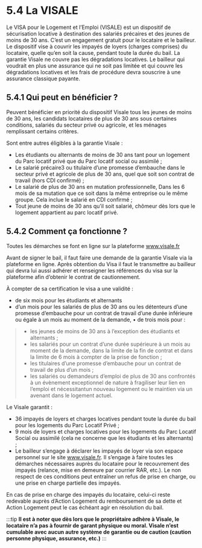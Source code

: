 # 5.4 La VISALE

Le VISA pour le Logement et l’Emploi (VISALE) est un dispositif de sécurisation locative à destination des salariés précaires et des jeunes de moins de 30 ans. C’est un engagement gratuit pour le locataire et le bailleur. Le dispositif vise à couvrir les impayés de loyers (charges
comprises) du locataire, quelle qu’en soit la cause, pendant toute la durée du bail. La garantie Visale ne couvre pas les dégradations locatives. Le bailleur qui voudrait en plus une assurance qui ne soit pas limitée et qui couvre les dégradations locatives et les frais de procédure devra souscrire à une assurance classique payante.

## 5.4.1 Qui peut en bénéficier ?
Peuvent bénéficier en priorité du dispositif Visale tous les jeunes de moins de 30 ans, les candidats locataires de plus de 30 ans sous certaines conditions, salariés du secteur privé ou agricole, et les ménages remplissant certains critères.

Sont entre autres éligibles à la garantie Visale :
- Les étudiants ou alternants de moins de 30 ans tant pour un logement du Parc locatif privé que du Parc locatif social ou assimilé ;
- Le salarié précaire3 ou titulaire d’une promesse d’embauche dans le secteur privé et agricole de plus de 30 ans, quel que soit son contrat de travail (hors CDI confirmé) ;
- Le salarié de plus de 30 ans en mutation professionnelle, Dans les 6 mois de sa mutation que ce soit dans la même entreprise ou le même groupe. Cela inclue le salarié en CDI confirmé ;
- Tout jeune de moins de 30 ans qu’il soit salarié, chômeur dès lors que le logement appartient au parc locatif privé.

## 5.4.2 Comment ça fonctionne ?
Toutes les démarches se font en ligne sur la plateforme www.visale.fr

Avant de signer le bail, il faut faire une demande de la garantie Visale via la plateforme en ligne. Après obtention du Visa il faut le transmettre au bailleur qui devra lui aussi adhérer et renseigner les références du visa sur la plateforme afin d’obtenir le contrat de cautionnement.

À compter de sa certification le visa a une validité :

- de six mois pour les étudiants et alternants
- d’un mois pour les salariés de plus de 30 ans ou les détenteurs d’une promesse d’embauche pour un contrat de travail d’une durée inférieure ou égale à un mois au moment de la demande,
• de trois mois pour :
> - les jeunes de moins de 30 ans à l’exception des étudiants et alternants ;
> - les salariés pour un contrat d’une durée supérieure à un mois au moment de la demande, dans la limite de la fin de contrat et dans la limite de 6 mois à compter de la prise de fonction ;
> - les titulaires d’une promesse d’embauche pour un contrat de travail de plus d’un mois ;
> - les salariés ou demandeurs d’emploi de plus de 30 ans confrontés à un évènement exceptionnel de nature à fragiliser leur lien en l’emploi et nécessitantun nouveau logement ou le maintien via un avenant dans le logement actuel.

Le Visale garantit :
- 36 impayés de loyers et charges locatives pendant toute la durée du bail pour les logements du Parc Locatif Privé ;
- 9 mois de loyers et charges locatives pour les logements du Parc Locatif Social ou assimilé (cela ne concerne que les étudiants et les alternants) ;
- Le bailleur s’engage à déclarer les impayés de loyer via son espace personnel sur le site www.visale.fr. Il s’engage à faire toutes les démarches nécessaires auprès du locataire pour le recouvrement des impayés (relance, mise en demeure par courrier RAR, etc.). Le non respect de ces conditions peut entraîner un refus de prise en charge, ou une prise en
charge partielle des impayés.

En cas de prise en charge des impayés du locataire, celui-ci reste redevable auprès d’Action Logement du remboursement de sa dette et Action Logement peut le cas échéant agir en résolution du bail.

:::tip
**Il est à noter que dès lors que le propriétaire adhère à Visale, le locataire n’a pas à fournir de garant physique ou moral. Visale n’est cumulable avec aucun autre système de garantie ou de caution (caution personne physique, assurance, etc.)**
:::